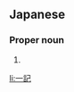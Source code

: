 ==Japanese==
{{ja-kanjitab|かず|き}}

===Proper noun===
{{ja-pos|proper|かずき}}

# {{given name|male|lang=ja|sort=かずき}}

[[li:一記]]
